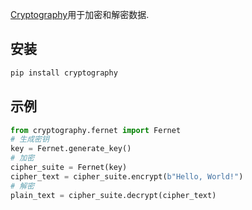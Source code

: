 [Cryptography](https://github.com/pyca/cryptography)用于加密和解密数据.

## 安装

```bash
pip install cryptography
```

## 示例

```python
from cryptography.fernet import Fernet
# 生成密钥
key = Fernet.generate_key()
# 加密
cipher_suite = Fernet(key)
cipher_text = cipher_suite.encrypt(b"Hello, World!")
# 解密
plain_text = cipher_suite.decrypt(cipher_text)
```

